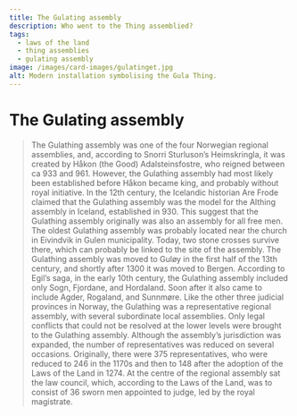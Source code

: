 ```yaml
---
title: The Gulating assembly
description: Who went to the Thing assemblied?
tags:
  - laws of the land
  - thing assemblies
  - gulating assembly
image: /images/card-images/gulatinget.jpg
alt: Modern installation symbolising the Gula Thing.
---
```



# The Gulating assembly

<Blockquote 
  quote='“We shall have our general assembly every twelve months at the proper Gulating assembly site on the eve of St Botolph’s Day [June 17].”'
  footer='Section about Going to Assemblies, chapter 1' />



<Container stil="initial side">
    The Gulathing assembly was one of the four Norwegian regional assemblies, and, according to Snorri Sturluson’s Heimskringla, it was created by Håkon (the Good) Adalsteinsfostre, who reigned between ca 933 and 961. 
    However, the Gulathing assembly had most likely been established before Håkon became king, and probably without royal initiative. 
    In the 12th century, the Icelandic historian Are Frode claimed that the Gulathing assembly was the model for the Althing assembly in Iceland, established in 930. 
    This suggest that the Gulathing assembly originally was also an assembly for all free men. 
    The oldest Gulathing assembly was probably located near the church in Eivindvik in Gulen municipality. 
    Today, two stone crosses survive there, which can probably be linked to the site of the assembly. 
    The Gulathing assembly was moved to Guløy in the first half of the 13th century, and shortly after 1300 it was moved to Bergen. 
    According to Egil’s saga, in the early 10th century, the Gulathing assembly included only Sogn, Fjordane, and Hordaland. 
    Soon after it also came to include Agder, Rogaland, and Sunnmøre. 
    Like the other three judicial provinces in Norway, the Gulathing was a representative regional assembly, with several subordinate local assemblies. 
    Only legal conflicts that could not be resolved at the lower levels were brought to the Gulathing assembly. 
    Although the assembly’s jurisdiction was expanded, the number of representatives was reduced on several occasions. 
    Originally, there were 375 representatives, who were reduced to 246 in the 1170s and then to 148 after the adoption of the Laws of the Land in 1274. 
    At the centre of the regional assembly sat the law council, which, according to the Laws of the Land, was to consist of 36 sworn men appointed to judge, led by the royal magistrate.
</Container>

<Figure
    image="/images/tingfarebolken/lovomrader-1200-tallet.jpg"
    title="A map of the Thing regions, ca 1200. Made by Marie Ødegaard, Museum of Archaeology, University of Stavanger"
    alt="A map of the Thing regions, ca 1200."
>
</Figure>
